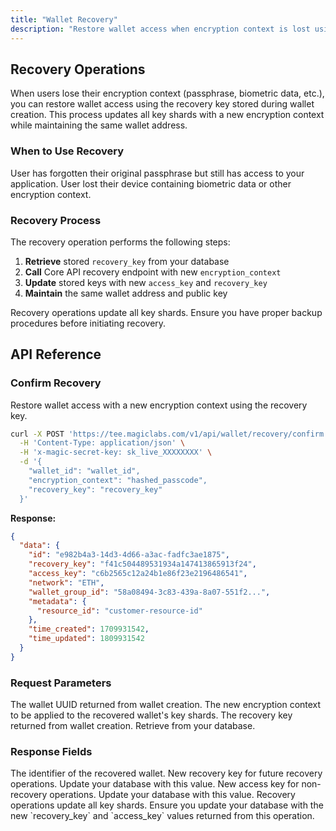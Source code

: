 ```yaml
---
title: "Wallet Recovery"
description: "Restore wallet access when encryption context is lost using Core API recovery mechanisms"
---
```


## Recovery Operations

When users lose their encryption context (passphrase, biometric data, etc.), you can restore wallet access using the recovery key stored during wallet creation. This process updates all key shards with a new encryption context while maintaining the same wallet address.

### When to Use Recovery

<CardGroup cols={2}>
<Card title="Forgotten Passphrase" icon="key">
User has forgotten their original passphrase but still has access to your application.
</Card>

<Card title="Device Loss" icon="mobile">
User lost their device containing biometric data or other encryption context.
</Card>
</CardGroup>

### Recovery Process

The recovery operation performs the following steps:

1. **Retrieve** stored `recovery_key` from your database
2. **Call** Core API recovery endpoint with new `encryption_context`
3. **Update** stored keys with new `access_key` and `recovery_key`
4. **Maintain** the same wallet address and public key

<Warning>
Recovery operations update all key shards. Ensure you have proper backup procedures before initiating recovery.
</Warning>

## API Reference

### Confirm Recovery

Restore wallet access with a new encryption context using the recovery key.

```bash cURL icon="square-terminal"
curl -X POST 'https://tee.magiclabs.com/v1/api/wallet/recovery/confirm' \
  -H 'Content-Type: application/json' \
  -H 'x-magic-secret-key: sk_live_XXXXXXXX' \
  -d '{
    "wallet_id": "wallet_id",
    "encryption_context": "hashed_passcode",
    "recovery_key": "recovery_key"
  }'
```

**Response:**

```json
{
  "data": {
    "id": "e982b4a3-14d3-4d66-a3ac-fadfc3ae1875",
    "recovery_key": "f41c504489531934a147413865913f24",
    "access_key": "c6b2565c12a24b1e86f23e2196486541",
    "network": "ETH",
    "wallet_group_id": "58a08494-3c83-439a-8a07-551f2...",
    "metadata": {
      "resource_id": "customer-resource-id"
    },
    "time_created": 1709931542,
    "time_updated": 1809931542
  }
}
```

### Request Parameters

<ParamField body="wallet_id" type="string" required>
The wallet UUID returned from wallet creation.
</ParamField>

<ParamField body="encryption_context" type="string" required>
The new encryption context to be applied to the recovered wallet's key shards.
</ParamField>

<ParamField body="recovery_key" type="string" required>
The recovery key returned from wallet creation. Retrieve from your database.
</ParamField>

### Response Fields

<ResponseField name="data.id" type="string">
The identifier of the recovered wallet.
</ResponseField>

<ResponseField name="data.recovery_key" type="string">
New recovery key for future recovery operations. Update your database with this value.
</ResponseField>

<ResponseField name="data.access_key" type="string">
New access key for non-recovery operations. Update your database with this value.
</ResponseField>

<Warning>
Recovery operations update all key shards. Ensure you update your database with the new `recovery_key` and `access_key` values returned from this operation.
</Warning>
